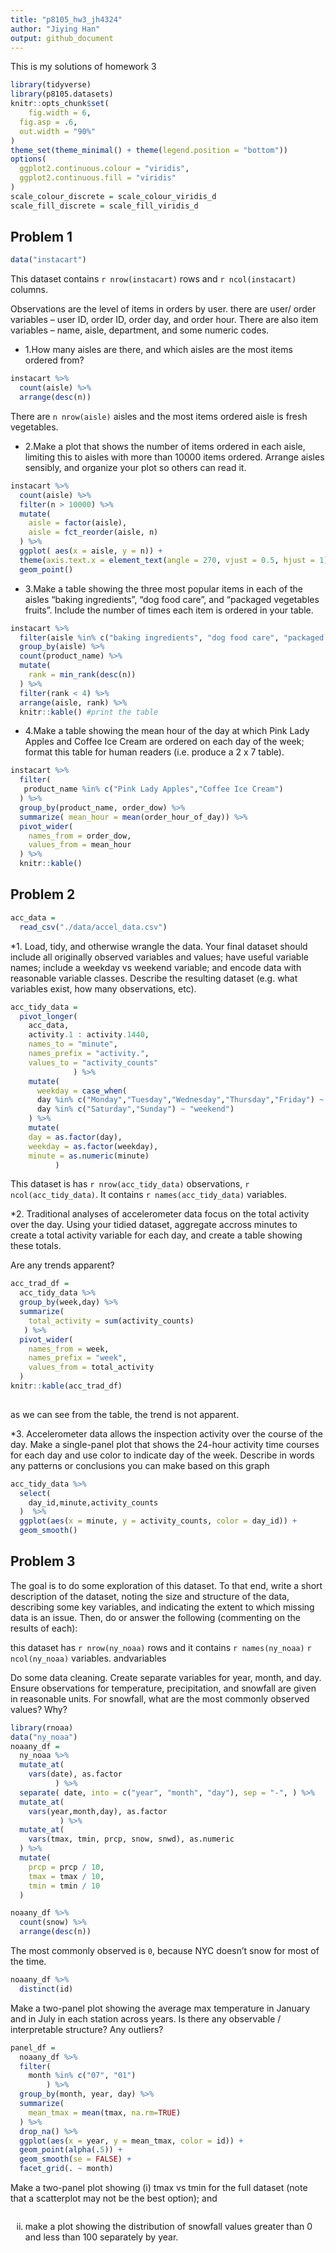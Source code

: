```yaml
---
title: "p8105_hw3_jh4324"
author: "Jiying Han"
output: github_document
---
```


This is my solutions of homework 3

```r
library(tidyverse)
library(p8105.datasets)
knitr::opts_chunk$set(
	fig.width = 6, 
  fig.asp = .6,
  out.width = "90%"
)
theme_set(theme_minimal() + theme(legend.position = "bottom"))
options(
  ggplot2.continuous.colour = "viridis",
  ggplot2.continuous.fill = "viridis"
)
scale_colour_discrete = scale_colour_viridis_d
scale_fill_discrete = scale_fill_viridis_d
```


## Problem 1

```r
data("instacart")
```

This dataset contains `r nrow(instacart)` rows and `r ncol(instacart)` columns.

Observations are the level of items in orders by user. there are user/ order variables -- user ID, order ID, order day, and order hour. There are also item variables -- name, aisle, department, and some numeric codes.



* 1.How many aisles are there, and which aisles are the most items ordered from?
```r
instacart %>% 
  count(aisle) %>% 
  arrange(desc(n))
```

There are `n nrow(aisle)` aisles and the most items ordered aisle is fresh vegetables.

* 2.Make a plot that shows the number of items ordered in each aisle, limiting this to aisles with more than 10000 items ordered. Arrange aisles sensibly, and organize your plot so others can read it.
```r
instacart %>% 
  count(aisle) %>% 
  filter(n > 10000) %>% 
  mutate(
    aisle = factor(aisle),
    aisle = fct_reorder(aisle, n)
  ) %>% 
  ggplot( aes(x = aisle, y = n)) + 
  theme(axis.text.x = element_text(angle = 270, vjust = 0.5, hjust = 1)) +
  geom_point()
```


* 3.Make a table showing the three most popular items in each of the aisles “baking ingredients”, “dog food care”, and “packaged vegetables fruits”. Include the number of times each item is ordered in your table.
```r
instacart %>% 
  filter(aisle %in% c("baking ingredients", "dog food care", "packaged vegetables fruits")) %>%  # use in 
  group_by(aisle) %>% 
  count(product_name) %>% 
  mutate(
    rank = min_rank(desc(n))
  ) %>% 
  filter(rank < 4) %>% 
  arrange(aisle, rank) %>% 
  knitr::kable() #print the table
```


* 4.Make a table showing the mean hour of the day at which Pink Lady Apples and Coffee Ice Cream are ordered on each day of the week; format this table for human readers (i.e. produce a 2 x 7 table).
```r
instacart %>% 
  filter(
   product_name %in% c("Pink Lady Apples","Coffee Ice Cream") 
  ) %>% 
  group_by(product_name, order_dow) %>% 
  summarize( mean_hour = mean(order_hour_of_day)) %>% 
  pivot_wider(
    names_from = order_dow,
    values_from = mean_hour
  ) %>% 
  knitr::kable()
```

## Problem 2

```r
acc_data = 
  read_csv("./data/accel_data.csv")
```



*1. Load, tidy, and otherwise wrangle the data. Your final dataset should include all originally observed variables and values; have useful variable names; include a weekday vs weekend variable; and encode data with reasonable variable classes. Describe the resulting dataset (e.g. what variables exist, how many observations, etc).
```r
acc_tidy_data = 
  pivot_longer(
    acc_data,
    activity.1 : activity.1440,
    names_to = "minute",
    names_prefix = "activity.", 
    values_to = "activity_counts"
              ) %>% 
    mutate(
      weekday = case_when(
      day %in% c("Monday","Tuesday","Wednesday","Thursday","Friday") ~ "weekday",
      day %in% c("Saturday","Sunday") ~ "weekend")
    ) %>% 
    mutate(
    day = as.factor(day),
    weekday = as.factor(weekday),
    minute = as.numeric(minute)
          )
```

This dataset is has `r nrow(acc_tidy_data)` observations, `r ncol(acc_tidy_data)`. It contains `r names(acc_tidy_data)` variables.





*2. Traditional analyses of accelerometer data focus on the total activity over the day. Using your tidied dataset, aggregate accross minutes to create a total activity variable for each day, and create a table showing these totals. 


Are any trends apparent?
```r
acc_trad_df =
  acc_tidy_data %>% 
  group_by(week,day) %>% 
  summarize(
    total_activity = sum(activity_counts)
   ) %>% 
  pivot_wider(
    names_from = week, 
    names_prefix = "week",
    values_from = total_activity
  )
knitr::kable(acc_trad_df)
 
```

as we can see from the table, the trend is not apparent.


*3. Accelerometer data allows the inspection activity over the course of the day. Make a single-panel plot that shows the 24-hour activity time courses for each day and use color to indicate day of the week. Describe in words any patterns or conclusions you can make based on this graph
```r
acc_tidy_data %>%
  select(
    day_id,minute,activity_counts
  )  %>% 
  ggplot(aes(x = minute, y = activity_counts, color = day_id)) +   
  geom_smooth()
```



## Problem 3


The goal is to do some exploration of this dataset. To that end, write a short description of the dataset, noting the size and structure of the data, describing some key variables, and indicating the extent to which missing data is an issue. Then, do or answer the following (commenting on the results of each):

this dataset has  `r nrow(ny_noaa)`  rows and it contains `r names(ny_noaa)`  `r ncol(ny_noaa)` variables. andvariables



Do some data cleaning. Create separate variables for year, month, and day. Ensure observations for temperature, precipitation, and snowfall are given in reasonable units. For snowfall, what are the most commonly observed values? Why?
```r
library(rnoaa)
data("ny_noaa") 
noaany_df =
  ny_noaa %>% 
  mutate_at(
    vars(date), as.factor
          ) %>% 
  separate( date, into = c("year", "month", "day"), sep = "-", ) %>% 
  mutate_at(
    vars(year,month,day), as.factor
           ) %>% 
  mutate_at(
    vars(tmax, tmin, prcp, snow, snwd), as.numeric
  ) %>% 
  mutate(
    prcp = prcp / 10,
    tmax = tmax / 10,
    tmin = tmin / 10
  ) 

noaany_df %>% 
  count(snow) %>% 
  arrange(desc(n))

```
The most commonly observed is `0`, because NYC doesn't snow for most of the time.

```r
noaany_df %>%
  distinct(id)
```



Make a two-panel plot showing the average max temperature in January and in July in each station across years. Is there any observable / interpretable structure? Any outliers?
```r
panel_df =
  noaany_df %>%
  filter(
    month %in% c("07", "01")
        ) %>% 
  group_by(month, year, day) %>% 
  summarize(
    mean_tmax = mean(tmax, na.rm=TRUE)
  ) %>%
  drop_na() %>% 
  ggplot(aes(x = year, y = mean_tmax, color = id)) +
  geom_point(alpha(.5)) + 
  geom_smooth(se = FALSE) +
  facet_grid(. ~ month) 

```



Make a two-panel plot showing 
(i) tmax vs tmin for the full dataset (note that a scatterplot may not be the best option); and 
```r

```



(ii) make a plot showing the distribution of snowfall values greater than 0 and less than 100 separately by year.
```r

```


